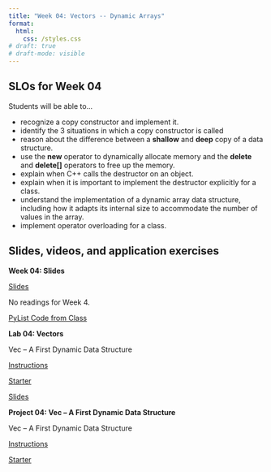 ```yaml
---
title: "Week 04: Vectors -- Dynamic Arrays"
format:
  html:
    css: /styles.css
# draft: true
# draft-mode: visible
---
```


## SLOs for Week 04

Students will be able to...

-   recognize a copy constructor and implement it.
-   identify the 3 situations in which a copy constructor is called
-   reason about the difference between a **shallow** and **deep** copy of a data structure.
-   use the **new** operator to dynamically allocate memory and the **delete** and **delete\[\]** operators to free up the memory.
-   explain when C++ calls the destructor on an object.
-   explain when it is important to implement the destructor explicitly for a class.
-   understand the implementation of a dynamic array data structure, including how it adapts its internal size to accommodate the number of values in the array.
-   implement operator overloading for a class.

## Slides, videos, and application exercises

::::: slide-deck
**Week 04: Slides**

::: slides
[Slides](https://docs.google.com/presentation/d/1drjTrJ0TrHNiqr7g0B_HxnN6MwswAR7SRWENpsPyLJw/edit?usp=sharing){target="_blank"}
:::

::: reading
No readings for Week 4.
:::

[PyList Code from Class](https://calvincollege-my.sharepoint.com/personal/vtn2_calvin_edu/Documents/Forms/All.aspx?FolderCTID=0x012000EFB773C951074442AD945C2617928AA7&id=%2Fpersonal%2Fvtn2_calvin_edu%2FDocuments%2F25sp-cs112%2Fpylist)
:::::

<!-- ## Lab -->

:::::: lab
**Lab 04: Vectors**

Vec -- A First Dynamic Data Structure

::: instructions
[Instructions](/labs/lab04.qmd)
:::

::: starter
[Starter](https://classroom.github.com/a/HVd8gnvI){target="_blank"}
:::

::: slides
[Slides](https://calvincollege-my.sharepoint.com/:p:/g/personal/ea47_calvin_edu/ERVDEeLoicxFv_lB9QtcpuUBD7eZcTbhDDQJsKa1wkp09g?e=0L9Rhd){target="_blank"}
:::
::::::

<!-- ## Homework assignments -->

::::: homework
**Project 04: Vec -- A First Dynamic Data Structure**

Vec -- A First Dynamic Data Structure

::: instructions
[Instructions](/projects/proj04.qmd)
:::

::: starter
[Starter](){target="_blank"}
:::
:::::